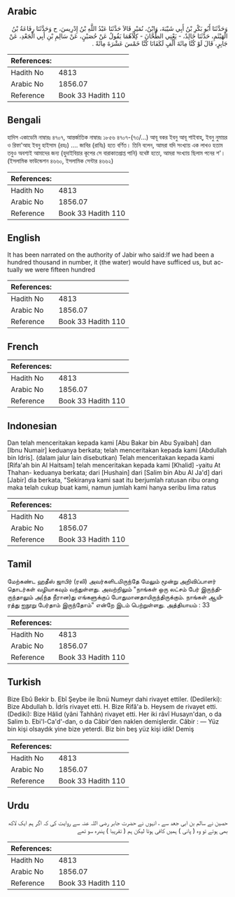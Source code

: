 ## Arabic


<div dir="rtl" lang="ar" style={{fontSize:'larger',backgroundColor:'#f8f9fa',padding:20}}>
وَحَدَّثَنَا أَبُو بَكْرِ بْنُ أَبِي شَيْبَةَ، وَابْنُ، نُمَيْرٍ قَالاَ حَدَّثَنَا عَبْدُ اللَّهِ بْنُ إِدْرِيسَ، ح وَحَدَّثَنَا رِفَاعَةُ بْنُ الْهَيْثَمِ، حَدَّثَنَا خَالِدٌ، - يَعْنِي الطَّحَّانَ - كِلاَهُمَا يَقُولُ عَنْ حُصَيْنٍ، عَنْ سَالِمِ بْنِ أَبِي الْجَعْدِ، عَنْ جَابِرٍ، قَالَ لَوْ كُنَّا مِائَةَ أَلْفٍ لَكَفَانَا كُنَّا خَمْسَ عَشْرَةَ مِائَةً ‏.‏
</div>
<div style={{backgroundColor:'#f8f9fa',padding:20, marginBottom: 10}}><table> <thead> <tr> <th>References:</th> <th></th> </tr> </thead> <tbody><tr><td>Hadith No</td><td>4813</td></tr><tr><td>Arabic No</td><td>1856.07</td></tr><tr><td>Reference</td><td>Book 33 Hadith 110</td></tr></tbody></table></div>

## Bengali


<div dir="ltr" lang="bn" style={{fontSize:'larger',backgroundColor:'#f8f9fa',padding:20}}>
হাদিস একাডেমি নাম্বারঃ ৪৭০৭, আন্তর্জাতিক নাম্বারঃ ১৮৫৬ ৪৭০৭-(৭৩/...) আবূ বকর ইবনু আবূ শাইবাহ্, ইবনু নুমায়র ও রিফা'আহ ইবনু হাইসাম (রহঃ) .... জাবির (রাযিঃ) হতে বর্ণিত। তিনি বলেন, আমরা যদি সংখ্যায় এক লাখও হতাম তবুও অবশ্যই আমাদের জন্য (হুদাইবিয়ার কূপের সে বারাকাতপ্রাপ্ত পানি) যথেষ্ট হতো, আমরা সংখ্যায় ছিলাম পনের শ'। (ইসলামিক ফাউন্ডেশন ৪৬৬০, ইসলামিক সেন্টার ৪৬৬২)
</div>
<div style={{backgroundColor:'#f8f9fa',padding:20, marginBottom: 10}}><table> <thead> <tr> <th>References:</th> <th></th> </tr> </thead> <tbody><tr><td>Hadith No</td><td>4813</td></tr><tr><td>Arabic No</td><td>1856.07</td></tr><tr><td>Reference</td><td>Book 33 Hadith 110</td></tr></tbody></table></div>

## English


<div dir="ltr" lang="en" style={{fontSize:'larger',backgroundColor:'#f8f9fa',padding:20}}>
It has been narrated on the authority of Jabir who said:If we had been a hundred thousand in number, it (the water) would have sufficed us, but actually we were fifteen hundred
</div>
<div style={{backgroundColor:'#f8f9fa',padding:20, marginBottom: 10}}><table> <thead> <tr> <th>References:</th> <th></th> </tr> </thead> <tbody><tr><td>Hadith No</td><td>4813</td></tr><tr><td>Arabic No</td><td>1856.07</td></tr><tr><td>Reference</td><td>Book 33 Hadith 110</td></tr></tbody></table></div>

## French


<div dir="ltr" lang="fr" style={{fontSize:'larger',backgroundColor:'#f8f9fa',padding:20}}>

</div>
<div style={{backgroundColor:'#f8f9fa',padding:20, marginBottom: 10}}><table> <thead> <tr> <th>References:</th> <th></th> </tr> </thead> <tbody><tr><td>Hadith No</td><td>4813</td></tr><tr><td>Arabic No</td><td>1856.07</td></tr><tr><td>Reference</td><td>Book 33 Hadith 110</td></tr></tbody></table></div>

## Indonesian


<div dir="ltr" lang="id" style={{fontSize:'larger',backgroundColor:'#f8f9fa',padding:20}}>
Dan telah menceritakan kepada kami [Abu Bakar bin Abu Syaibah] dan [Ibnu Numair] keduanya berkata; telah menceritakan kepada kami [Abdullah bin Idris]. (dalam jalur lain disebutkan) Telah menceritakan kepada kami [Rifa'ah bin Al Haitsam] telah menceritakan kepada kami [Khalid] -yaitu At Thahan- keduanya berkata; dari [Hushain] dari [Salim bin Abu Al Ja'd] dari [Jabir] dia berkata, "Sekiranya kami saat itu berjumlah ratusan ribu orang maka telah cukup buat kami, namun jumlah kami hanya seribu lima ratus
</div>
<div style={{backgroundColor:'#f8f9fa',padding:20, marginBottom: 10}}><table> <thead> <tr> <th>References:</th> <th></th> </tr> </thead> <tbody><tr><td>Hadith No</td><td>4813</td></tr><tr><td>Arabic No</td><td>1856.07</td></tr><tr><td>Reference</td><td>Book 33 Hadith 110</td></tr></tbody></table></div>

## Tamil


<div dir="ltr" lang="ta" style={{fontSize:'larger',backgroundColor:'#f8f9fa',padding:20}}>
மேற்கண்ட ஹதீஸ் ஜாபிர் (ரலி) அவர்களிடமிருந்தே மேலும் மூன்று அறிவிப்பாளர் தொடர்கள் வழியாகவும் வந்துள்ளது. அவற்றிலும் "நாங்கள் ஒரு லட்சம் பேர் இருந்திருந்தாலும் அ(ந்த நீரான)து எங்களுக்குப் போதுமானதாயிருந்திருக்கும். நாங்கள் ஆயிரத்து ஐநூறு பேர்தாம் இருந்தோம்" என்றே இடம் பெற்றுள்ளது. அத்தியாயம் : 33
</div>
<div style={{backgroundColor:'#f8f9fa',padding:20, marginBottom: 10}}><table> <thead> <tr> <th>References:</th> <th></th> </tr> </thead> <tbody><tr><td>Hadith No</td><td>4813</td></tr><tr><td>Arabic No</td><td>1856.07</td></tr><tr><td>Reference</td><td>Book 33 Hadith 110</td></tr></tbody></table></div>

## Turkish


<div dir="ltr" lang="tr" style={{fontSize:'larger',backgroundColor:'#f8f9fa',padding:20}}>
Bize Ebû Bekir b. Ebî Şeybe ile îbnü Numeyr dahi rivayet ettiler. (Dedilerki): Bize Abdullah b. İdrîs rivayet etti. H. Bize Rifâ'a b. Heysem de rivayet etti. (Dediki): Bize Hâlid (yâni Tahhân) rivayet etti. Her iki râvî Husayn'dan, o da Salim b. Ebi'l-Ca'd'-dan, o da Câbir'den naklen demişlerdir. Câbir : — Yüz bin kişi olsaydık yine bize yeterdi. Biz bin beş yüz kişi idik! Demiş
</div>
<div style={{backgroundColor:'#f8f9fa',padding:20, marginBottom: 10}}><table> <thead> <tr> <th>References:</th> <th></th> </tr> </thead> <tbody><tr><td>Hadith No</td><td>4813</td></tr><tr><td>Arabic No</td><td>1856.07</td></tr><tr><td>Reference</td><td>Book 33 Hadith 110</td></tr></tbody></table></div>

## Urdu


<div dir="rtl" lang="ur" style={{fontSize:'larger',backgroundColor:'#f8f9fa',padding:20}}>
حصین نے سالم بن ابی جعد سے ، انہوں نے حضرت جابر رضی اللہ عنہ سے روایت کی کہ اگر ہم ایک لاکھ بھی ہوتے تو وہ ( پانی ) ہمیں کافی ہوتا لیکن ہم ( تقریبا ) پندرہ سو تھے
</div>
<div style={{backgroundColor:'#f8f9fa',padding:20, marginBottom: 10}}><table> <thead> <tr> <th>References:</th> <th></th> </tr> </thead> <tbody><tr><td>Hadith No</td><td>4813</td></tr><tr><td>Arabic No</td><td>1856.07</td></tr><tr><td>Reference</td><td>Book 33 Hadith 110</td></tr></tbody></table></div>